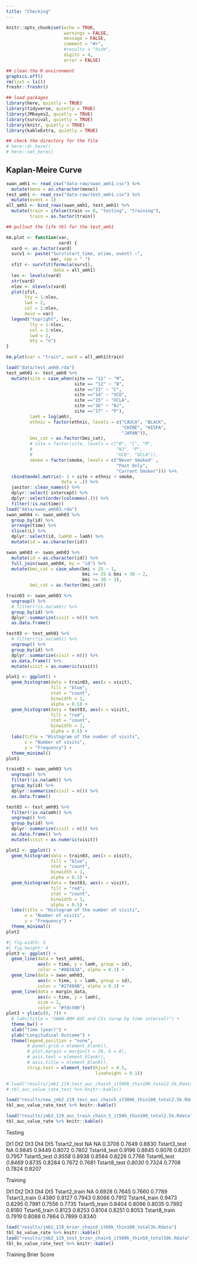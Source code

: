```yaml
---
title: "Checking"
---
```



```r
knitr::opts_chunk$set(echo = TRUE,
                      warnings = FALSE,
                      message = FALSE,
                      comment = "#>",
                      #results = "hide",
                      digits = 4,
                      error = FALSE)

## clean the R environment
graphics.off()
rm(list = ls())
freshr::freshr()

## load packages
library(here, quietly = TRUE)
library(tidyverse, quietly = TRUE)
library(JMbayes2, quietly = TRUE)
library(survival, quietly = TRUE)
library(knitr, quietly = TRUE)
library(kableExtra, quietly = TRUE)

## check the directory for the file
# here::dr_here()
# here::set_here()
```


## Kaplan-Meire Curve

```r
swan_amh1 <- read_csv("data-raw/swan_amh1.csv") %>%
  mutate(meno = as.character(meno))
test_amh1 <- read_csv("data-raw/test_amh1.csv") %>% 
  mutate(event = 1)
all_amh1 <- bind_rows(swan_amh1, test_amh1) %>%
  mutate(train = ifelse(train == 0, "testing", "training"),
         train = as.factor(train))

## pullout the life tbl for the test_amh1
```

```r

km.plot <- function(var, 
                    vard) {
  vard <- as.factor(vard)
  surv1 <- paste("Surv(start_time, etime, event) ~", 
                 var, sep = " ")
  sfit <- survfit(formula(surv1),
                  data = all_amh1)
  lev <- levels(vard)
  str(vard)
  nlev <- nlevels(vard)
  plot(sfit, 
       lty = 1:nlev,
       lwd = 2, 
       col = 1:nlev,
       main = var)
  legend("topright", lev, 
         lty = 1:nlev, 
         col = 1:nlev, 
         lwd = 2,
         bty = "n")
}

km.plot(var = "train", vard = all_amh1$train)

```

```r
load("data/test_amh0.rda")
test_amh01 <- test_amh0 %>%
  mutate(site = case_when(site == "11" ~ "M",
                          site == "12" ~ "B",
                          site =="13" ~ "C",
                          site =="14" ~ "UCD",
                          site =="15" ~ "UCLA",
                          site =="16" ~ "NJ",
                          site =="17" ~ "P"),
         lamh = log(amh),
         ethnic = factor(ethnic, levels = c("CAUCA", "BLACK",
                                            "CHINE", "HISPA",
                                            "JAPAN")),
         bmi_cat = as.factor(bmi_cat),
         # site = factor(site, levels = c("B", "C", "M",
         #                                "NJ", "P",
         #                                "UCD", "UCLA")),
         smoke = factor(smoke, levels = c("Never Smoked" ,
                                          "Past Only",
                                          "Current Smoker"))) %>% 
  cbind(model.matrix(~ 1 + site + ethnic + smoke,
                     data = .)) %>%
  janitor::clean_names() %>%
  dplyr::select(-intercept) %>%
  dplyr::select(order(colnames(.))) %>% 
  filter(!is.na(time))
load("data/swan_amh03.rda")
swan_amh04 <- swan_amh03 %>%
  group_by(id) %>%
  arrange(time) %>%
  slice(1L) %>%
  dplyr::select(id, lamh0 = lamh) %>%
  mutate(id = as.character(id))

swan_amh03 <- swan_amh03 %>%
  mutate(id = as.character(id)) %>%
  full_join(swan_amh04, by = "id") %>%
  mutate(bmi_cat = case_when(bmi < 25 ~ 1,
                             bmi >= 25 & bmi < 30 ~ 2,
                             bmi >= 30 ~ 3),
         bmi_cat = as.factor(bmi_cat))
```


```r
train03 <- swan_amh03 %>% 
  ungroup() %>%
  # filter(!is.na(amh)) %>% 
  group_by(id) %>%
  dplyr::summarize(visit = n()) %>%
  as.data.frame()

test03 <- test_amh01 %>% 
  # filter(!is.na(amh)) %>% 
  ungroup() %>%
  group_by(id) %>%
  dplyr::summarize(visit = n()) %>%
  as.data.frame() %>%
  mutate(visit = as.numeric(visit))

plot1 <- ggplot() +
  geom_histogram(data = train03, aes(x = visit), 
                 fill = "blue", 
                 stat = "count",
                 binwidth = 1,
                 alpha = 0.5) +
  geom_histogram(data = test03, aes(x = visit),
                 fill = "red", 
                 stat = "count",
                 binwidth = 1,
                 alpha = 0.5) +
  labs(title = "Histogram of the number of visits",
       x = "Number of visits",
       y = "Frequency") +
  theme_minimal()
plot1

```


```r
train03 <- swan_amh03 %>% 
  ungroup() %>%
  filter(!is.na(amh)) %>% 
  group_by(id) %>%
  dplyr::summarize(visit = n()) %>%
  as.data.frame()

test03 <- test_amh01 %>% 
  filter(!is.na(amh)) %>% 
  ungroup() %>%
  group_by(id) %>%
  dplyr::summarize(visit = n()) %>%
  as.data.frame() %>%
  mutate(visit = as.numeric(visit))

plot2 <- ggplot() +
  geom_histogram(data = train03, aes(x = visit), 
                 fill = "blue", 
                 stat = "count",
                 binwidth = 1,
                 alpha = 0.5) +
  geom_histogram(data = test03, aes(x = visit),
                 fill = "red", 
                 stat = "count",
                 binwidth = 1,
                 alpha = 0.5) +
  labs(title = "Histogram of the number of visits",
       x = "Number of visits",
       y = "Frequency") +
  theme_minimal()
plot2
```

```r
#| fig.width: 5
#| fig.height: 4
plot3 <- ggplot() +
  geom_line(data = test_amh01,
            aes(x = time, y = lamh, group = id),
            color = "#8B3A3A", alpha = 0.1) +
  geom_line(data = swan_amh03, 
            aes(x = time, y = lamh, group = id),
            color = "#27408B", alpha = 0.1) +
  geom_line(data = margin_data,
            aes(x = time, y = lamh),
            size = 1,
            color = "#fdc500") 
plot3 + ylim(c(0, 7)) +
  # labs(title = "SWAN-AMH AUC and CIs (wrap by time interval)") +
  theme_bw() +
  xlab("Time (year)") +
  ylab("Longitudinal Outcome") +
  theme(legend.position = "none",
        # panel.grid = element_blank(),
        # plot.margin = margin(t = 20, b = 8),
        # axis.text = element_blank(),
        # axis.title = element_blank(),
        strip.text = element_text(hjust = 0.5,
                                  lineheight = 0.1))
```


```r
# load("results/jmb2_119_test_auc_chain5_it500k_thin100_total2.5k.Rdata")
# tbl_auc_value_rate_test %>% knitr::kable()

load("results/new_jmb2_119_test_auc_chain5_it500k_thin100_total2.5k.Rdata")
tbl_auc_value_rate_test %>% knitr::kable()

load("results/jmb2_119_auc_train_chain_5_it50k_thin100_total2.5k.Rdata")
tbl_auc_value_rate %>% knitr::kable()
```

Testing

Dt1	Dt2	Dt3	Dt4	Dt5
Tstart2_test	NA	      NA	    0.3706	0.7649	0.8830
Tstart3_test	NA    	  0.9845	0.9449	0.8072	0.7802
Tstart4_test	0.9196  	0.8645	0.9076	0.8201	0.7957
Tstart5_test	*0.9558*	0.8938	0.8584	0.8226	0.7766
Tstart6_test	*0.8469*	0.8735	0.8284	0.7672	0.7681
Tstart8_test	*0.8030*	0.7324	0.7708	0.7824	0.8207

Training

Dt1	Dt2	Dt3	Dt4	Dt5
Tstart2_train	 NA	    0.6928	0.7645	0.7660	0.7789
Tstart3_train	 0.4380	0.8127	0.7943	0.8066	0.7912
Tstart4_train	 0.9473	0.8295	0.7991	0.7556	0.7735
Tstart5_train	 0.8404	0.8096	0.8035	0.7992	0.8180
Tstart6_train	 0.8123	0.8253	0.8104	0.8251	0.8053
Tstart8_train	 0.7919	0.8088	0.7864	0.7899	0.8340

```r
load("results/jmb2_119_brier_chain5_it60k_thin100_total3k.Rdata")
tbl_bs_value_rate %>% knitr::kable()
load("results/jmb2_119_test_brier_chain5_it500k_thin50_total50k.Rdata")
tbl_bs_value_rate_test %>% knitr::kable()
```


Training Brier Score

